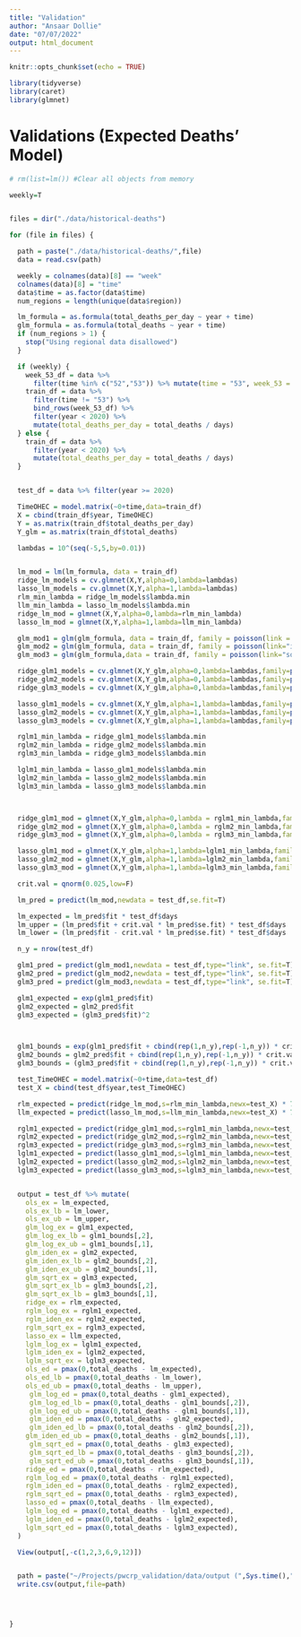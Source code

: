 ```yaml
---
title: "Validation"
author: "Ansaar Dollie"
date: "07/07/2022"
output: html_document
---
```


```r
knitr::opts_chunk$set(echo = TRUE)
```

```r
library(tidyverse)
library(caret)
library(glmnet)

```

# Validations (Expected Deaths' Model)

```r
# rm(list=lm()) #Clear all objects from memory

weekly=T


files = dir("./data/historical-deaths")

for (file in files) {

  path = paste("./data/historical-deaths/",file)
  data = read.csv(path)

  weekly = colnames(data)[8] == "week"
  colnames(data)[8] = "time"
  data$time = as.factor(data$time)
  num_regions = length(unique(data$region))

  lm_formula = as.formula(total_deaths_per_day ~ year + time)
  glm_formula = as.formula(total_deaths ~ year + time)
  if (num_regions > 1) {
    stop("Using regional data disallowed")
  }

  if (weekly) {
    week_53_df = data %>%
      filter(time %in% c("52","53")) %>% mutate(time = "53", week_53 = 1)
    train_df = data %>%
      filter(time != "53") %>%
      bind_rows(week_53_df) %>%
      filter(year < 2020) %>%
      mutate(total_deaths_per_day = total_deaths / days)
  } else {
    train_df = data %>%
      filter(year < 2020) %>%
      mutate(total_deaths_per_day = total_deaths / days)
  }


  test_df = data %>% filter(year >= 2020)

  TimeOHEC = model.matrix(~0+time,data=train_df)
  X = cbind(train_df$year, TimeOHEC)
  Y = as.matrix(train_df$total_deaths_per_day)
  Y_glm = as.matrix(train_df$total_deaths)

  lambdas = 10^(seq(-5,5,by=0.01))


  lm_mod = lm(lm_formula, data = train_df)
  ridge_lm_models = cv.glmnet(X,Y,alpha=0,lambda=lambdas)
  lasso_lm_models = cv.glmnet(X,Y,alpha=1,lambda=lambdas)
  rlm_min_lambda = ridge_lm_models$lambda.min
  llm_min_lambda = lasso_lm_models$lambda.min
  ridge_lm_mod = glmnet(X,Y,alpha=0,lambda=rlm_min_lambda)
  lasso_lm_mod = glmnet(X,Y,alpha=1,lambda=llm_min_lambda)

  glm_mod1 = glm(glm_formula, data = train_df, family = poisson(link = "log"))
  glm_mod2 = glm(glm_formula, data = train_df, family = poisson(link="identity"))
  glm_mod3 = glm(glm_formula,data = train_df, family = poisson(link="sqrt"))

  ridge_glm1_models = cv.glmnet(X,Y_glm,alpha=0,lambda=lambdas,family=poisson(link="log"))
  ridge_glm2_models = cv.glmnet(X,Y_glm,alpha=0,lambda=lambdas,family=poisson(link="identity"))
  ridge_glm3_models = cv.glmnet(X,Y_glm,alpha=0,lambda=lambdas,family=poisson(link="sqrt"))

  lasso_glm1_models = cv.glmnet(X,Y_glm,alpha=1,lambda=lambdas,family=poisson(link="log"))
  lasso_glm2_models = cv.glmnet(X,Y_glm,alpha=1,lambda=lambdas,family=poisson(link="identity"))
  lasso_glm3_models = cv.glmnet(X,Y_glm,alpha=1,lambda=lambdas,family=poisson(link="sqrt"))

  rglm1_min_lambda = ridge_glm1_models$lambda.min
  rglm2_min_lambda = ridge_glm2_models$lambda.min
  rglm3_min_lambda = ridge_glm3_models$lambda.min

  lglm1_min_lambda = lasso_glm1_models$lambda.min
  lglm2_min_lambda = lasso_glm2_models$lambda.min
  lglm3_min_lambda = lasso_glm3_models$lambda.min



  ridge_glm1_mod = glmnet(X,Y_glm,alpha=0,lambda = rglm1_min_lambda,family = poisson(link="log"))
  ridge_glm2_mod = glmnet(X,Y_glm,alpha=0,lambda = rglm2_min_lambda,family = poisson(link="identity"))
  ridge_glm3_mod = glmnet(X,Y_glm,alpha=0,lambda = rglm3_min_lambda,family = poisson(link="sqrt"))

  lasso_glm1_mod = glmnet(X,Y_glm,alpha=1,lambda=lglm1_min_lambda,family=poisson(link="log"))
  lasso_glm2_mod = glmnet(X,Y_glm,alpha=1,lambda=lglm2_min_lambda,family=poisson(link="identity"))
  lasso_glm3_mod = glmnet(X,Y_glm,alpha=1,lambda=lglm3_min_lambda,family=poisson(link="sqrt"))

  crit.val = qnorm(0.025,low=F)

  lm_pred = predict(lm_mod,newdata = test_df,se.fit=T)

  lm_expected = lm_pred$fit * test_df$days
  lm_upper = (lm_pred$fit + crit.val * lm_pred$se.fit) * test_df$days
  lm_lower = (lm_pred$fit - crit.val * lm_pred$se.fit) * test_df$days

  n_y = nrow(test_df)

  glm1_pred = predict(glm_mod1,newdata = test_df,type="link", se.fit=T)
  glm2_pred = predict(glm_mod2,newdata = test_df,type="link", se.fit=T)
  glm3_pred = predict(glm_mod3,newdata = test_df,type="link", se.fit=T)

  glm1_expected = exp(glm1_pred$fit)
  glm2_expected = glm2_pred$fit
  glm3_expected = (glm3_pred$fit)^2



  glm1_bounds = exp(glm1_pred$fit + cbind(rep(1,n_y),rep(-1,n_y)) * crit.val * glm1_pred$se.fit)
  glm2_bounds = glm2_pred$fit + cbind(rep(1,n_y),rep(-1,n_y)) * crit.val * glm2_pred$se.fit
  glm3_bounds = (glm3_pred$fit + cbind(rep(1,n_y),rep(-1,n_y)) * crit.val * glm3_pred$se.fit)^2

  test_TimeOHEC = model.matrix(~0+time,data=test_df)
  test_X = cbind(test_df$year,test_TimeOHEC)

  rlm_expected = predict(ridge_lm_mod,s=rlm_min_lambda,newx=test_X) * 7
  llm_expected = predict(lasso_lm_mod,s=llm_min_lambda,newx=test_X) * 7

  rglm1_expected = predict(ridge_glm1_mod,s=rglm1_min_lambda,newx=test_X,type="response")
  rglm2_expected = predict(ridge_glm2_mod,s=rglm2_min_lambda,newx=test_X,type="response")
  rglm3_expected = predict(ridge_glm3_mod,s=rglm3_min_lambda,newx=test_X,type="response")
  lglm1_expected = predict(lasso_glm1_mod,s=lglm1_min_lambda,newx=test_X,type="response")
  lglm2_expected = predict(lasso_glm2_mod,s=lglm2_min_lambda,newx=test_X,type="response")
  lglm3_expected = predict(lasso_glm3_mod,s=lglm3_min_lambda,newx=test_X,type="response")


  output = test_df %>% mutate(
    ols_ex = lm_expected,
    ols_ex_lb = lm_lower,
    ols_ex_ub = lm_upper,
    glm_log_ex = glm1_expected,
    glm_log_ex_lb = glm1_bounds[,2],
    glm_log_ex_ub = glm1_bounds[,1],
    glm_iden_ex = glm2_expected,
    glm_iden_ex_lb = glm2_bounds[,2],
    glm_iden_ex_ub = glm2_bounds[,1],
    glm_sqrt_ex = glm3_expected,
    glm_sqrt_ex_lb = glm3_bounds[,2],
    glm_sqrt_ex_lb = glm3_bounds[,1],
    ridge_ex = rlm_expected,
    rglm_log_ex = rglm1_expected,
    rglm_iden_ex = rglm2_expected,
    rglm_sqrt_ex = rglm3_expected,
    lasso_ex = llm_expected,
    lglm_log_ex = lglm1_expected,
    lglm_iden_ex = lglm2_expected,
    lglm_sqrt_ex = lglm3_expected,
    ols_ed = pmax(0,total_deaths - lm_expected),
    ols_ed_lb = pmax(0,total_deaths - lm_lower),
    ols_ed_ub = pmax(0,total_deaths - lm_upper),
     glm_log_ed = pmax(0,total_deaths - glm1_expected),
     glm_log_ed_lb = pmax(0,total_deaths - glm1_bounds[,2]),
     glm_log_ed_ub = pmax(0,total_deaths - glm1_bounds[,1]),
     glm_iden_ed = pmax(0,total_deaths - glm2_expected),
     glm_iden_ed_lb = pmax(0,total_deaths - glm2_bounds[,2]),
    glm_iden_ed_ub = pmax(0,total_deaths - glm2_bounds[,1]),
     glm_sqrt_ed = pmax(0,total_deaths - glm3_expected),
     glm_sqrt_ed_lb = pmax(0,total_deaths - glm3_bounds[,2]),
     glm_sqrt_ed_ub = pmax(0,total_deaths - glm3_bounds[,1]),
    ridge_ed = pmax(0,total_deaths - rlm_expected),
    rglm_log_ed = pmax(0,total_deaths - rglm1_expected),
    rglm_iden_ed = pmax(0,total_deaths - rglm2_expected),
    rglm_sqrt_ed = pmax(0,total_deaths - rglm3_expected),
    lasso_ed = pmax(0,total_deaths - llm_expected),
    lglm_log_ed = pmax(0,total_deaths - lglm1_expected),
    lglm_iden_ed = pmax(0,total_deaths - lglm2_expected),
    lglm_sqrt_ed = pmax(0,total_deaths - lglm3_expected),
  )

  View(output[,-c(1,2,3,6,9,12)])


  path = paste("~/Projects/pwcrp_validation/data/output (",Sys.time(),").csv",sep="")
  write.csv(output,file=path)




}






```
